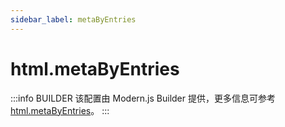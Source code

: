 ```yaml
---
sidebar_label: metaByEntries
---
```


# html.metaByEntries

:::info BUILDER
该配置由 Modern.js Builder 提供，更多信息可参考 [html.metaByEntries](https://modernjs.dev/builder/api/config-html.html#html-metabyentries)。
:::


<Main />
